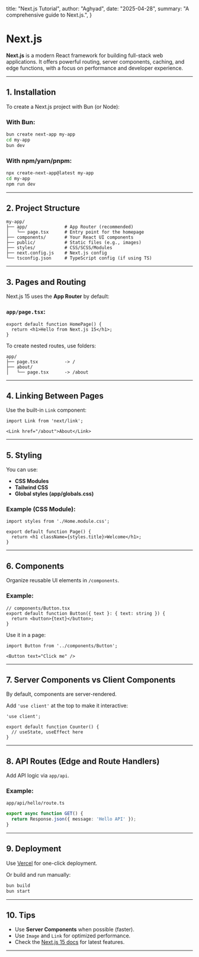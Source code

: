   title: "Next.js Tutorial",
  author: "Aghyad",
  date: "2025-04-28",
  summary: "A comprehensive guide to Next.js.",
}

# Next.js

**Next.js** is a modern React framework for building full-stack web applications. It offers powerful routing, server components, caching, and edge functions, with a focus on performance and developer experience.

---

## 1. Installation

To create a Next.js project with Bun (or Node):

### With Bun:
```bash
bun create next-app my-app
cd my-app
bun dev
```

### With npm/yarn/pnpm:
```bash
npx create-next-app@latest my-app
cd my-app
npm run dev
```

---

## 2. Project Structure

```
my-app/
├── app/              # App Router (recommended)
│   └── page.tsx      # Entry point for the homepage
├── components/       # Your React UI components
├── public/           # Static files (e.g., images)
├── styles/           # CSS/SCSS/Modules
├── next.config.js    # Next.js config
└── tsconfig.json     # TypeScript config (if using TS)
```

---

## 3. Pages and Routing

Next.js 15 uses the **App Router** by default:

### `app/page.tsx`:
```tsx
export default function HomePage() {
  return <h1>Hello from Next.js 15</h1>;
}
```

To create nested routes, use folders:

```
app/
├── page.tsx          -> /
├── about/
│   └── page.tsx      -> /about
```

---

## 4. Linking Between Pages

Use the built-in `Link` component:

```tsx
import Link from 'next/link';

<Link href="/about">About</Link>
```

---

## 5. Styling

You can use:
- **CSS Modules**
- **Tailwind CSS**
- **Global styles (app/globals.css)**

### Example (CSS Module):
```tsx
import styles from './Home.module.css';

export default function Page() {
  return <h1 className={styles.title}>Welcome</h1>;
}
```

---

## 6. Components

Organize reusable UI elements in `/components`.

### Example:
```tsx
// components/Button.tsx
export default function Button({ text }: { text: string }) {
  return <button>{text}</button>;
}
```

Use it in a page:
```tsx
import Button from '../components/Button';

<Button text="Click me" />
```

---

## 7. Server Components vs Client Components

By default, components are server-rendered.

Add `'use client'` at the top to make it interactive:

```tsx
'use client';

export default function Counter() {
  // useState, useEffect here
}
```

---

## 8. API Routes (Edge and Route Handlers)

Add API logic via `app/api`.

### Example:
```
app/api/hello/route.ts
```

```ts
export async function GET() {
  return Response.json({ message: 'Hello API' });
}
```

---

## 9. Deployment

Use [Vercel](https://vercel.com) for one-click deployment.

Or build and run manually:
```bash
bun build
bun start
```

---

## 10. Tips

- Use **Server Components** when possible (faster).
- Use `Image` and `Link` for optimized performance.
- Check the [Next.js 15 docs](https://nextjs.org/docs) for latest features.

---